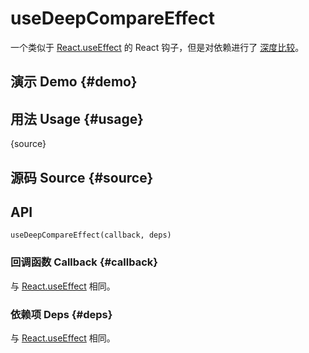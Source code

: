 # useDeepCompareEffect


<HooksType category="Lifecycle" lowLevel />

一个类似于 [React.useEffect](https://react.dev/reference/react/useEffect) 的 React 钩子，但是对依赖进行了 [深度比较](https://github.com/sheinsight/react-use/blob/main/src/utils/equal.ts#L29)。

## 演示 Demo \{#demo}


<App />

## 用法 Usage \{#usage}


<RawCode>{source}</RawCode>

## 源码 Source \{#source}


<Source />

## API

```tsx
useDeepCompareEffect(callback, deps)
```

### 回调函数 Callback \{#callback}

与 [React.useEffect](https://react.dev/reference/react/useEffect) 相同。

### 依赖项 Deps \{#deps}

与 [React.useEffect](https://react.dev/reference/react/useEffect) 相同。
